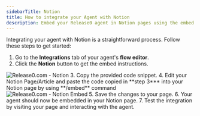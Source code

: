 ```yaml
---
sidebarTitle: Notion
title: How to integrate your Agent with Notion
description: Embed your Release0 agent in Notion pages using the embed command. This guide provides step-by-step instructions to add your agent to Notion articles and pages.
---
```

Integrating your agent with Notion is a straightforward process. Follow these steps to get started:
1. Go to the **Integrations** tab of your agent's **flow editor**.
2. Click the **Notion** button to get the embed instructions.
<Frame style={{ maxWidth: '400px' }}>
  <img src="/images/integrations/notion-integration.png" alt="Release0.com - Notion" />
</Frame>
3. Copy the provided code snippet.
4. Edit your Notion Page/Article and paste the code copied in **step 3*** into your Notion page by using **/embed** command
<Frame style={{ maxWidth: '400px' }}>
  <img src="/images/integrations/notion-embed.png" alt="Release0.com - Notion Embed" />
</Frame>
5. Save the changes to your page.
6. Your agent should now be embedded in your Notion page.
7. Test the integration by visiting your page and interacting with the agent.

